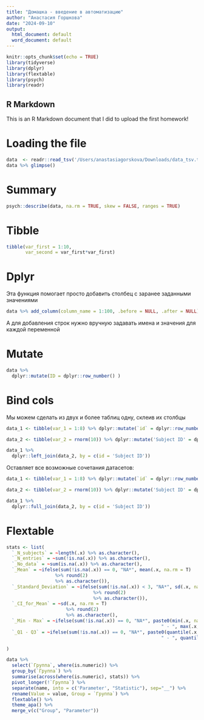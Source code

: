 ```yaml
---
title: "Домашка - введение в автоматизацию"
author: "Анастасия Горшкова"
date: "2024-09-10"
output:
  html_document: default
  word_document: default
---
```


```r
knitr::opts_chunk$set(echo = TRUE)
library(tidyverse)
library(dplyr)
library(flextable)
library(psych)
library(readr)
```

## R Markdown

This is an R Markdown document that I did to upload the first homework!

# Loading the file

```r
data  <- readr::read_tsv('/Users/anastasiagorskova/Downloads/data_tsv.tsv') 
data %>% glimpse()
```
# Summary

```r
psych::describe(data, na.rm = TRUE, skew = FALSE, ranges = TRUE)
```

# Tibble

```r
tibble(var_first = 1:10,
       var_second = var_first*var_first)
```

# Dplyr

Эта функция помогает просто добавить столбец с заранее заданными значениями
```r
data %>% add_column(column_name = 1:100, .before = NULL, .after = NULL)
```
А для добавления строк нужно вручную задавать имена и значения для каждой переменной

# Mutate

```r

data %>%
  dplyr::mutate(ID = dplyr::row_number() )

```

# Bind cols
Мы можем сделать из двух и более таблиц одну, склеив их столбцы

```r
data_1 <- tibble(var_1 = 1:8) %>% dplyr::mutate(`id` = dplyr::row_number())

data_2 <- tibble(var_2 = rnorm(10)) %>% dplyr::mutate('Subject ID' = dplyr::row_number())

data_1 %>% 
  dplyr::left_join(data_2, by = c(id = 'Subject ID'))
```

Оставляет все возможные сочетания датасетов:

```r
data_1 <- tibble(var_1 = 1:8) %>% dplyr::mutate(`id` = dplyr::row_number())

data_2 <- tibble(var_2 = rnorm(10)) %>% dplyr::mutate('Subject ID' = dplyr::row_number())

data_1 %>% 
  dplyr::full_join(data_2, by = c(id = 'Subject ID'))
```

# Flextable

```r
stats <- list(
  `_N_subjects` = ~length(.x) %>% as.character(),
  `_N_entries` = ~sum(!is.na(.x)) %>% as.character(),
  `_No_data` = ~sum(is.na(.x)) %>% as.character(),
  `_Mean` = ~ifelse(sum(!is.na(.x)) == 0, "NA*", mean(.x, na.rm = T) 
                  %>% round(2) 
                  %>% as.character()),
  `_Standard_Deviation` = ~ifelse(sum(!is.na(.x)) < 3, "NA*", sd(.x, na.rm = T) 
                                %>% round(2) 
                                %>% as.character()),
  `_CI_for_Mean` = ~sd(.x, na.rm = T)
                      %>% round(2) 
                      %>% as.character(),
  `_Min - Max` = ~ifelse(sum(!is.na(.x)) == 0, "NA*", paste0(min(.x, na.rm = T) %>% round(2), 
                                                         " - ", max(.x, na.rm = T) %>% round(2))),
  `_Q1 - Q3` = ~ifelse(sum(!is.na(.x)) == 0, "NA*", paste0(quantile(.x, .25, na.rm = T) %>% round(2), 
                                                         " - ", quantile(.x, .75, na.rm = T) %>% round(2)))

)

data %>% 
  select(`Группа`, where(is.numeric)) %>% 
  group_by(`Группа`) %>% 
  summarise(across(where(is.numeric), stats)) %>% 
  pivot_longer(!`Группа`) %>% 
  separate(name, into = c('Parameter', "Statistic"), sep="__") %>% 
  rename(Value = value, Group = `Группа`) %>% 
  flextable() %>% 
  theme_apa() %>% 
  merge_v(c("Group", "Parameter"))
```


